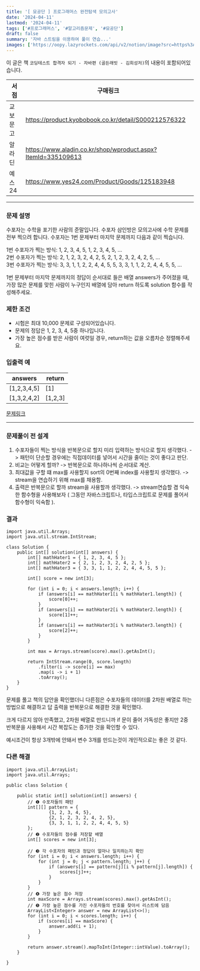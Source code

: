 ```yaml
---
title: '[ 묘공단 ] 프로그래머스 완전탐색 모의고사'
date: '2024-04-11'
lastmod: '2024-04-11'
tags: ['#프로그래머스', '#알고리즘문제', '#묘공단']
draft: false
summary: '자바 스트림을 이용하여 풀이 연습...'
images: ['https://oopy.lazyrockets.com/api/v2/notion/image?src=https%3A%2F%2Fprod-files-secure.s3.us-west-2.amazonaws.com%2Fcdb6699c-3ce4-4a16-96b1-929cdcb3d7ef%2F9b77f5ac-e71e-41f5-8285-ee0e5bdbe0f1%2FFrame_67.png&blockId=cfd8eda1-92a5-411e-9497-8d659f3d9c91']
---
```


이 글은 책 `코딩테스트 합격자 되기 - 자바편 (골든래빗 - 김희성저)`의 내용이 포함되어있습니다. 


| 서점           | 구매링크                                                      |
| ------------  | ----------------------------------------------------------- |
| 교보문고        | https://product.kyobobook.co.kr/detail/S000212576322        |
| 알라딘         | https://www.aladin.co.kr/shop/wproduct.aspx?ItemId=335109613 |
| 예스24         | https://www.yes24.com/Product/Goods/125183948               |

---

### 문제 설명
수포자는 수학을 포기한 사람의 준말입니다. 수포자 삼인방은 모의고사에 수학 문제를 전부 찍으려 합니다. 수포자는 1번 문제부터 마지막 문제까지 다음과 같이 찍습니다.

1번 수포자가 찍는 방식: 1, 2, 3, 4, 5, 1, 2, 3, 4, 5, ...<br />
2번 수포자가 찍는 방식: 2, 1, 2, 3, 2, 4, 2, 5, 2, 1, 2, 3, 2, 4, 2, 5, ...<br />
3번 수포자가 찍는 방식: 3, 3, 1, 1, 2, 2, 4, 4, 5, 5, 3, 3, 1, 1, 2, 2, 4, 4, 5, 5, ...

1번 문제부터 마지막 문제까지의 정답이 순서대로 들은 배열 answers가 주어졌을 때, 가장 많은 문제를 맞힌 사람이 누구인지 배열에 담아 return 하도록 solution 함수를 작성해주세요.

### 제한 조건
- 시험은 최대 10,000 문제로 구성되어있습니다.
- 문제의 정답은 1, 2, 3, 4, 5중 하나입니다.
- 가장 높은 점수를 받은 사람이 여럿일 경우, return하는 값을 오름차순 정렬해주세요.
### 입출력 예

|    answers  |  return  |
| ----------- | -------- |
| [1,2,3,4,5] |	[1]      |
| [1,3,2,4,2] |	[1,2,3]  |

[문제링크](https://school.programmers.co.kr/learn/courses/30/lessons/42840?language=java)

---

### 문제풀이 전 설계 

1. 수포자들이 찍는 방식을 반복문으로 할지 미리 입력하는 방식으로 할지 생각했다. -> 패턴이 단순할 경우에는 직접데이터를 넣어서 시간을 줄이는 것이 좋다고 판단.
2. 비교는 어떻게 할까? -> 반복문으로 하나하나씩 순서대로 계산.
3. 최대값을 구할 떄 max를 사용할지 sort의 0번째 index를 사용할지 생각했다. -> stream을 연습하기 위해 max를 채용함.
4. 출력은 반복문으로 할까 stream을 사용할까 생각했다. -> stream연습할 겸 익숙한 함수형을 사용해보자 ( 그동안 자바스크립트나, 타입스크립트로 문제를 풀어서 함수형이 익숙함 ).

### 결과

```java:나의풀이
import java.util.Arrays;
import java.util.stream.IntStream;

class Solution {
    public int[] solution(int[] answers) {
        int[] mathHater1 = { 1, 2, 3, 4, 5 };
        int[] mathHater2 = { 2, 1, 2, 3, 2, 4, 2, 5 };
        int[] mathHater3 = { 3, 3, 1, 1, 2, 2, 4, 4, 5, 5 };

        int[] score = new int[3];

        for (int i = 0; i < answers.length; i++) {
            if (answers[i] == mathHater1[i % mathHater1.length]) {
                score[0]++;
            }
            if (answers[i] == mathHater2[i % mathHater2.length]) {
                score[1]++;
            }
            if (answers[i] == mathHater3[i % mathHater3.length]) {
                score[2]++;
            }
        }

        int max = Arrays.stream(score).max().getAsInt();

        return IntStream.range(0, score.length)
            .filter(i -> score[i] == max)
            .map(i -> i + 1)
            .toArray();
    }
}

```
문제를 풀고 책의 답안을 확인했더니 다른점은 수포자들의 데이터를 2차원 배열로 하는 방법으로 해결하고 답 출력을 반복문으로 해결한 것을 확인했다.

크게 다르지 않아 만족했고, 2차원 배열로 만드니까 if 문이 줄어 가독성은 좋지만 2중 반복문을 사용해서 시간 복잡도는 증가한 것을 확인할 수 있다.

예시조건이 항상 3개밖에 안돼서 변수 3개를 만드는것이 개인적으로는 좋은 것 같다.

### 다른 해결

```java:책답안
import java.util.ArrayList;
import java.util.Arrays;

public class Solution {

    public static int[] solution(int[] answers) {
        // ❶ 수포자들의 패턴
        int[][] pattern = {
                {1, 2, 3, 4, 5},
                {2, 1, 2, 3, 2, 4, 2, 5},
                {3, 3, 1, 1, 2, 2, 4, 4, 5, 5}
        };
        // ❷ 수포자들의 점수를 저장할 배열
        int[] scores = new int[3];

        // ❸ 각 수포자의 패턴과 정답이 얼마나 일치하는지 확인
        for (int i = 0; i < answers.length; i++) {
            for (int j = 0; j < pattern.length; j++) {
                if (answers[i] == pattern[j][i % pattern[j].length]) {
                    scores[j]++;
                }
            }
        }
        // ❹ 가장 높은 점수 저장
        int maxScore = Arrays.stream(scores).max().getAsInt();
        // ❺ 가장 높은 점수를 가진 수포자들의 번호를 찾아서 리스트에 담음
        ArrayList<Integer> answer = new ArrayList<>();
        for (int i = 0; i < scores.length; i++) {
            if (scores[i] == maxScore) {
                answer.add(i + 1);
            }
        }

        return answer.stream().mapToInt(Integer::intValue).toArray();
    }

}
```